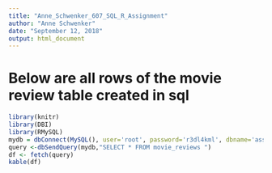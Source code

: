 ---
title: "Anne_Schwenker_607_SQL_R_Assignment"
author: "Anne Schwenker"
date: "September 12, 2018"
output: html_document
---
# Below are all rows of the movie review table created in sql
```{r echo=FALSE, results='asis'}
library(knitr)
library(DBI)
library(RMySQL)
mydb = dbConnect(MySQL(), user='root', password='r3dl4kml', dbname='assignment2', host='localhost')
query <-dbSendQuery(mydb,"SELECT * FROM movie_reviews ")
df <- fetch(query)
kable(df)

```


